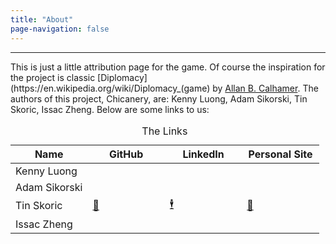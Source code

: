 ```yaml
---
title: "About"
page-navigation: false
---
```


------------------------------------------------------------------------

This is just a little attribution page for the game. Of course the inspiration for the project is classic \[Diplomacy\](https://en.wikipedia.org/wiki/Diplomacy\_(game) by [Allan B. Calhamer](https://en.wikipedia.org/wiki/Allan_B._Calhamer "Allan B. Calhamer wikipedia article."). The authors of this project, Chicanery, are: Kenny Luong, Adam Sikorski, Tin Skoric, Issac Zheng. Below are some links to us:

| Name | GitHub | LinkedIn | Personal Site |
|----|----|----|----|
| Kenny Luong |  |  |  |
| Adam Sikorski |  |  |  |
| Tin Skoric | [🚀](https://github.com/tinskoric "Tin's GitHub") | [🕴️](https://www.linkedin.com/in/tinskoric/ "Tin's LinkedIn") | [🔗](https://tins.page/ "Tin's page") |
| Issac Zheng |  |  |  |

: The Links
